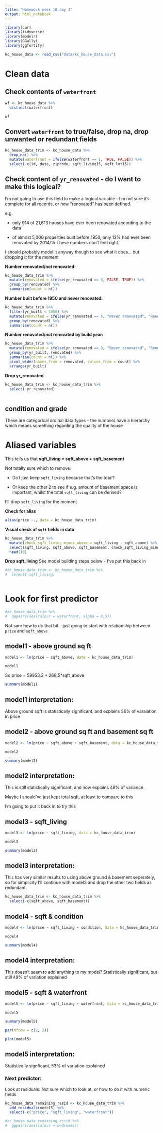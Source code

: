 ```yaml
---
title: "Homework week 10 day 3"
output: html_notebook
---
```


```r
library(car)
library(tidyverse)
library(modelr)
library(GGally)
library(ggfortify)
```

```r
kc_house_data <- read_csv("data/kc_house_data.csv")
```

# Clean data

## Check contents of `waterfront`
```r
wf <- kc_house_data %>% 
  distinct(waterfront)

wf
```

## Convert `waterfront` to true/false, drop na, drop unwanted or redundant fields
```r
kc_house_data_trim <- kc_house_data %>% 
  drop_na() %>%
  mutate(waterfront = ifelse(waterfront == 1, TRUE, FALSE)) %>% 
  select(-c(id, date, zipcode, sqft_living15, sqft_lot15))
```

## Check content of `yr_renovated` -  do I want to make this logical?

I'm not going to use this field to make a logical variable - I'm not sure it's complete for all records, or how "renovated" has been defined.

e.g. 

* only 914 of 21,613 houses have ever been renovated according to the data

* of almost 5,000 properties built before 1950, only 12% had ever been renovated by 2014/15 
These numbers don't feel right.


I should probably model it anyway though to see what it does... but dropping it for the moment

**Number renovated/not renovated:**
```r
kc_house_data_trim %>% 
  mutate(renovated = ifelse(yr_renovated == 0, FALSE, TRUE)) %>% 
  group_by(renovated) %>% 
  summarise(count = n()) 

```


**Number built before 1950 and never renovated:**
```r
kc_house_data_trim %>% 
  filter(yr_built < 1950) %>% 
  mutate(renovated = ifelse(yr_renovated == 0, "Never renovated", "Renovated")) %>% 
  group_by(renovated) %>% 
  summarise(count = n()) 
```


**Number renovated/not renovated by build year:**
```r
kc_house_data_trim %>% 
  mutate(renovated = ifelse(yr_renovated == 0, "Never renovated", "Renovated")) %>% 
  group_by(yr_built, renovated) %>% 
  summarise(count = n()) %>% 
  pivot_wider(names_from = renovated, values_from = count) %>% 
  arrange(yr_built)
```


**Drop yr_renovated**
```r
kc_house_data_trim <- kc_house_data_trim %>%
  select(-yr_renovated)
  
```


## condition and grade

These are categorical ordinal data types - the numbers have a hierarchy which means something regarding the quality of the house



# Aliased variables

This tells us that **sqft_living = sqft_above + sqft_basement**

Not totally sure which to remove:

* Do I just keep `sqft_living` because that's the total?

* Or keep the other 2 to see if e.g. amount of basement space is important, whilst the total `sqft_living` can be derived?


I'll drop `sqft_living` for the moment

**Check for alias**
```r
alias(price ~., data = kc_house_data_trim)
```


**Visual check of `sqft` fields in data**
```r
kc_house_data_trim %>% 
  mutate(check_sqft_living_minus_above = sqft_living - sqft_above) %>% 
  select(sqft_living, sqft_above, sqft_basement, check_sqft_living_minus_above) %>% 
  head(10)
```
**Drop sqft_living**
See model building steps below - I've put this back in
```r
#kc_house_data_trim <- kc_house_data_trim %>%
#  select(-sqft_living)
  
```


# Look for first predictor

```r
#kc_house_data_trim %>% 
#  ggpairs(aes(colour = waterfront, alpha = 0.5))
```

Not sure how to do that bit - just going to start with relationship between `price` and `sqft_above`


## model1 - above ground sq ft
```r
model1 <- lm(price ~ sqft_above, data = kc_house_data_trim)

model1
```
So price = 59953.2 + 268.5*sqft_above

```r
summary(model1)
```
## model1 interpretation:
Above ground sqft is statistically significant, and explains 36% of varaiation in price


## model2 - above ground sq ft and basement sq ft

```r
model2 <- lm(price ~ sqft_above + sqft_basement, data = kc_house_data_trim)

model2
```

```r
summary(model2)
```

## model2 interpretation:
This is still statistically significant, and now explains 49% of variance.

Maybe I should've just kept total sqft, at least to compare to this

I'm going to put it back in to try this


## model3 - sqft_living

```r
model3 <- lm(price ~ sqft_living, data = kc_house_data_trim)

model3
```
```r
summary(model3)
```
## model3 interpretation:
This has very similar results to using above ground & basement seperately, so for simplicity I'll continue with model3 and drop the other two fields as redundant.

```r
kc_house_data_trim <- kc_house_data_trim %>%
  select(-c(sqft_above, sqft_basement))
```



## model4 - sqft &  condition
```r
model4 <- lm(price ~ sqft_living + condition, data = kc_house_data_trim)

model4
```
```r
summary(model4)
```
## model4 interpretation: 
This doesn't seem to add anything to my model?  Statistically significant, but still 49% of variation explained


## model5 - sqft &  waterfront

```r
model5 <- lm(price ~ sqft_living + waterfront, data = kc_house_data_trim)

model5
```
```r
summary(model5)
```

```r
par(mfrow = c(2, 2))

plot(model5)
```


## model5 interpretation:
Statistically signficant, 53% of variation explained

### Next predictor:
Look at residuals: Not sure which to look at, or how to do it with numeric fields
```r
kc_house_data_remaining_resid <- kc_house_data_trim %>% 
  add_residuals(model5) %>% 
  select(-c("price", "sqft_living", "waterfront"))

#kc_house_data_remaining_resid %>% 
#  ggpairs(aes(colour = bedrooms))
```

